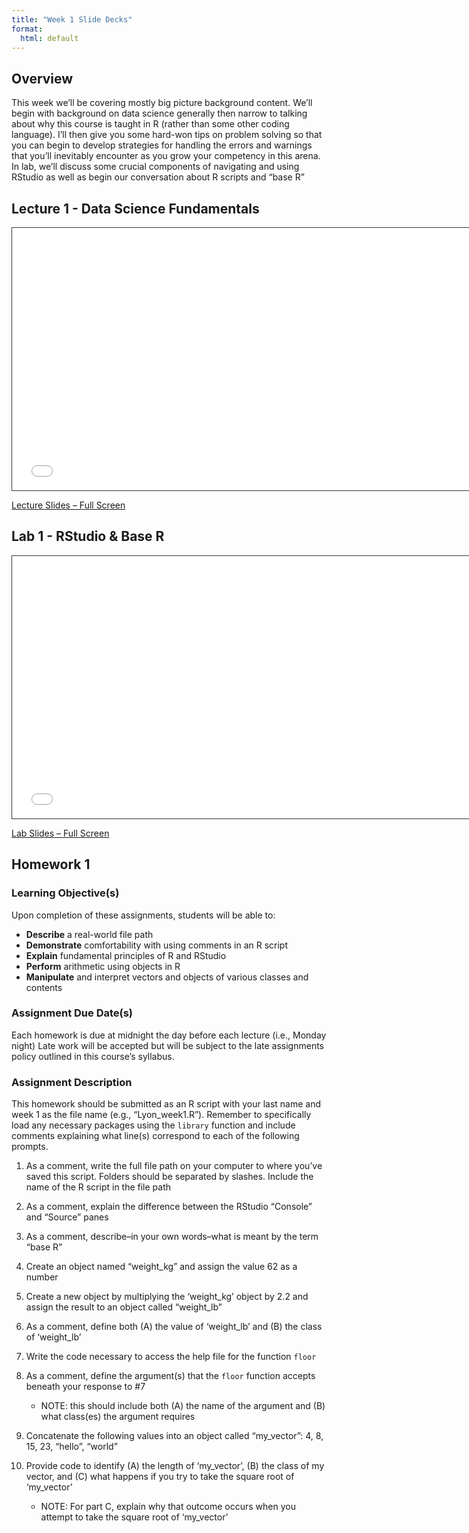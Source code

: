 ```yaml
---
title: "Week 1 Slide Decks"
format:
  html: default
---
```


## Overview

This week we'll be covering mostly big picture background content. We'll begin with background on data science generally then narrow to talking about why this course is taught in R (rather than some other coding language). I'll then give you some hard-won tips on problem solving so that you can begin to develop strategies for handling the errors and warnings that you'll inevitably encounter as you grow your competency in this arena. In lab, we'll discuss some crucial components of navigating and using RStudio as well as begin our conversation about R scripts and "base R"

## Lecture 1 - Data Science Fundamentals

```{=html}
<iframe class="slide-deck" src="slides_1a.html" height="420" width="750" style="border: 1px solid #2e3846;"></iframe>
```

[Lecture Slides -- Full Screen](slides_1a.qmd)

## Lab 1 - RStudio & Base R

```{=html}
<iframe class="slide-deck" src="slides_1b.html" height="420" width="750" style="border: 1px solid #2e3846;"></iframe>
```

[Lab Slides -- Full Screen](slides_1b.qmd)

## Homework 1

### Learning Objective(s)

Upon completion of these assignments, students will be able to:

- **Describe** a real-world file path
- **Demonstrate** comfortability with using comments in an R script 
- **Explain** fundamental principles of R and RStudio
- **Perform** arithmetic using objects in R
- **Manipulate** and interpret vectors and objects of various classes and contents

### Assignment Due Date(s)

Each homework is due at midnight the day before each lecture (i.e., Monday night) Late work will be accepted but will be subject to the late assignments policy outlined in this course's syllabus.

### Assignment Description

This homework should be submitted as an R script with your last name and week 1 as the file name (e.g., "Lyon_week1.R"). Remember to specifically load any necessary packages using the `library` function and include comments explaining what line(s) correspond to each of the following prompts.

1. As a comment, write the full file path on your computer to where you've saved this script. Folders should be separated by slashes. Include the name of the R script in the file path

2. As a comment, explain the difference between the RStudio "Console" and "Source" panes

3. As a comment, describe–in your own words–what is meant by the term "base R"

4. Create an object named "weight_kg" and assign the value 62 as a number

5. Create a new object by multiplying the 'weight_kg' object by 2.2 and assign the result to an object called "weight_lb"

6. As a comment, define both (A) the value of 'weight_lb' and (B) the class of 'weight_lb'

7. Write the code necessary to access the help file for the function `floor`

8. As a comment, define the argument(s) that the `floor` function accepts beneath your response to \#7
    - NOTE: this should include both (A) the name of the argument and (B) what class(es) the argument requires

9. Concatenate the following values into an object called "my_vector": 4, 8, 15, 23, "hello", "world"

10. Provide code to identify (A) the length of 'my_vector', (B) the class of my vector, and (C) what happens if you try to take the square root of 'my_vector'
    - NOTE: For part C, explain why that outcome occurs when you attempt to take the square root of 'my_vector' 
